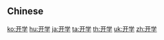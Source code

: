{{also|開學}}
==Chinese==
{{zh-see|開學}}

[[ko:开学]]
[[hu:开学]]
[[ja:开学]]
[[ta:开学]]
[[th:开学]]
[[uk:开学]]
[[zh:开学]]
